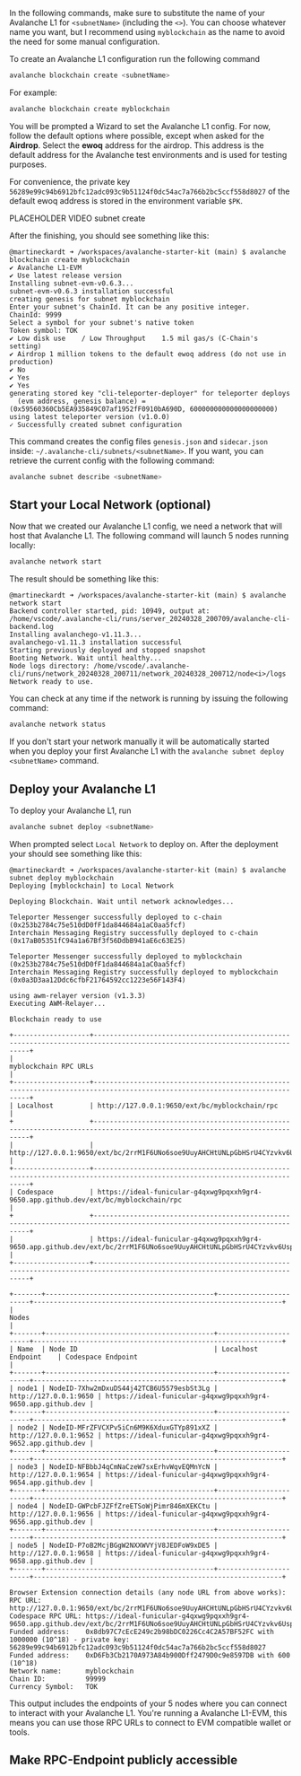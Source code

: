 In the following commands, make sure to substitute the name of your Avalanche L1 for `<subnetName>` (including the `<>`). You can choose whatever name you want, but I recommend using `myblockchain` as the name to avoid the need for some manual configuration.

To create an Avalanche L1 configuration run the following command

```bash
avalanche blockchain create <subnetName>
```

For example:

```bash
avalanche blockchain create myblockchain
```

You will be prompted a Wizard to set the Avalanche L1 config. For now, follow the default options where possible, except when asked for the **Airdrop**. Select the **ewoq** address for the airdrop. This address is the default address for the Avalanche test environments and is used for testing purposes. 

For convenience, the private key `56289e99c94b6912bfc12adc093c9b51124f0dc54ac7a766b2bc5ccf558d8027` of the default ewoq address is stored in the environment variable `$PK`.

PLACEHOLDER VIDEO subnet create

After the finishing, you should see something like this:

```
@martineckardt ➜ /workspaces/avalanche-starter-kit (main) $ avalanche blockchain create myblockchain
✔ Avalanche L1-EVM
✔ Use latest release version
Installing subnet-evm-v0.6.3...
subnet-evm-v0.6.3 installation successful
creating genesis for subnet myblockchain
Enter your subnet's ChainId. It can be any positive integer.
ChainId: 9999
Select a symbol for your subnet's native token
Token symbol: TOK
✔ Low disk use    / Low Throughput    1.5 mil gas/s (C-Chain's setting)
✔ Airdrop 1 million tokens to the default ewoq address (do not use in production)
✔ No
✔ Yes
✔ Yes
generating stored key "cli-teleporter-deployer" for teleporter deploys
  (evm address, genesis balance) = (0x59560360Cb5EA935849C07af1952fF0910bA690D, 600000000000000000000)
using latest teleporter version (v1.0.0)
✓ Successfully created subnet configuration
```

This command creates the config files `genesis.json` and `sidecar.json` inside: `~/.avalanche-cli/subnets/<subnetName>`. If you want, you can retrieve the current config with the following command:

```bash
avalanche subnet describe <subnetName>
```

## Start your Local Network (optional)

Now that we created our Avalanche L1 config, we need a network that will host that Avalanche L1. The following command will launch 5 nodes running locally:

```bash
avalanche network start
```

The result should be something like this:

```
@martineckardt ➜ /workspaces/avalanche-starter-kit (main) $ avalanche network start
Backend controller started, pid: 10949, output at: /home/vscode/.avalanche-cli/runs/server_20240328_200709/avalanche-cli-backend.log
Installing avalanchego-v1.11.3...
avalanchego-v1.11.3 installation successful
Starting previously deployed and stopped snapshot
Booting Network. Wait until healthy...
Node logs directory: /home/vscode/.avalanche-cli/runs/network_20240328_200711/network_20240328_200712/node<i>/logs
Network ready to use.
```

You can check at any time if the network is running by issuing the following command:

```bash
avalanche network status
```

If you don't start your network manually it will be automatically started when you deploy your first Avalanche L1 with the `avalanche subnet deploy <subnetName>` command.

## Deploy your Avalanche L1
To deploy your Avalanche L1, run

```bash
avalanche subnet deploy <subnetName>
```

When prompted select `Local Network` to deploy on. After the deployment your should see something like this:

```
@martineckardt ➜ /workspaces/avalanche-starter-kit (main) $ avalanche subnet deploy myblockchain
Deploying [myblockchain] to Local Network

Deploying Blockchain. Wait until network acknowledges...

Teleporter Messenger successfully deployed to c-chain (0x253b2784c75e510dD0fF1da844684a1aC0aa5fcf)
Interchain Messaging Registry successfully deployed to c-chain (0x17aB05351fC94a1a67Bf3f56DdbB941aE6c63E25)

Teleporter Messenger successfully deployed to myblockchain (0x253b2784c75e510dD0fF1da844684a1aC0aa5fcf)
Interchain Messaging Registry successfully deployed to myblockchain (0x0a3D3aa12Ddc6cfbF21764592cc1223e56F143F4)

using awm-relayer version (v1.3.3)
Executing AWM-Relayer...

Blockchain ready to use

+-------------------+----------------------------------------------------------------------------------------------------------------------------+
|                                                               myblockchain RPC URLs                                                                |
+-------------------+----------------------------------------------------------------------------------------------------------------------------+
| Localhost         | http://127.0.0.1:9650/ext/bc/myblockchain/rpc                                                                                  |
+                   +----------------------------------------------------------------------------------------------------------------------------+
|                   | http://127.0.0.1:9650/ext/bc/2rrM1F6UNo6soe9UuyAHCHtUNLpGbHSrU4CYzvkv6UspxYFGW5/rpc                                        |
+-------------------+----------------------------------------------------------------------------------------------------------------------------+
| Codespace         | https://ideal-funicular-g4qxwg9pqxxh9gr4-9650.app.github.dev/ext/bc/myblockchain/rpc                                           |
+                   +----------------------------------------------------------------------------------------------------------------------------+
|                   | https://ideal-funicular-g4qxwg9pqxxh9gr4-9650.app.github.dev/ext/bc/2rrM1F6UNo6soe9UuyAHCHtUNLpGbHSrU4CYzvkv6UspxYFGW5/rpc |
+-------------------+----------------------------------------------------------------------------------------------------------------------------+

+-------+------------------------------------------+-----------------------+--------------------------------------------------------------+
|                                                                  Nodes                                                                  |
+-------+------------------------------------------+-----------------------+--------------------------------------------------------------+
| Name  | Node ID                                  | Localhost Endpoint    | Codespace Endpoint                                           |
+-------+------------------------------------------+-----------------------+--------------------------------------------------------------+
| node1 | NodeID-7Xhw2mDxuDS44j42TCB6U5579esbSt3Lg | http://127.0.0.1:9650 | https://ideal-funicular-g4qxwg9pqxxh9gr4-9650.app.github.dev |
+-------+------------------------------------------+-----------------------+--------------------------------------------------------------+
| node2 | NodeID-MFrZFVCXPv5iCn6M9K6XduxGTYp891xXZ | http://127.0.0.1:9652 | https://ideal-funicular-g4qxwg9pqxxh9gr4-9652.app.github.dev |
+-------+------------------------------------------+-----------------------+--------------------------------------------------------------+
| node3 | NodeID-NFBbbJ4qCmNaCzeW7sxErhvWqvEQMnYcN | http://127.0.0.1:9654 | https://ideal-funicular-g4qxwg9pqxxh9gr4-9654.app.github.dev |
+-------+------------------------------------------+-----------------------+--------------------------------------------------------------+
| node4 | NodeID-GWPcbFJZFfZreETSoWjPimr846mXEKCtu | http://127.0.0.1:9656 | https://ideal-funicular-g4qxwg9pqxxh9gr4-9656.app.github.dev |
+-------+------------------------------------------+-----------------------+--------------------------------------------------------------+
| node5 | NodeID-P7oB2McjBGgW2NXXWVYjV8JEDFoW9xDE5 | http://127.0.0.1:9658 | https://ideal-funicular-g4qxwg9pqxxh9gr4-9658.app.github.dev |
+-------+------------------------------------------+-----------------------+--------------------------------------------------------------+

Browser Extension connection details (any node URL from above works):
RPC URL:           http://127.0.0.1:9650/ext/bc/2rrM1F6UNo6soe9UuyAHCHtUNLpGbHSrU4CYzvkv6UspxYFGW5/rpc
Codespace RPC URL: https://ideal-funicular-g4qxwg9pqxxh9gr4-9650.app.github.dev/ext/bc/2rrM1F6UNo6soe9UuyAHCHtUNLpGbHSrU4CYzvkv6UspxYFGW5/rpc
Funded address:    0x8db97C7cEcE249c2b98bDC0226Cc4C2A57BF52FC with 1000000 (10^18) - private key: 56289e99c94b6912bfc12adc093c9b51124f0dc54ac7a766b2bc5ccf558d8027
Funded address:    0xD6Fb3Cb2170A973A84b900Dff2479D0c9e8597DB with 600 (10^18)
Network name:      myblockchain
Chain ID:          99999
Currency Symbol:   TOK
```

This output includes the endpoints of your 5 nodes where you can connect to interact with your Avalanche L1. You're running a Avalanche L1-EVM, this means you can use those RPC URLs to connect to EVM compatible wallet or tools.

## Make RPC-Endpoint publicly accessible


<PublishPort />